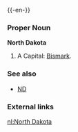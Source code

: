 {{wikipedia}}
{{-en-}}

===Proper Noun===
'''North Dakota'''
#A {{USstate}}  Capital: [[Bismark]].
===See also===
*[[ND]]
===External links===
{{pedialite}}

[[nl:North Dakota]]
